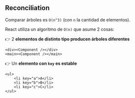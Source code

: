 ## Reconciliation

Comparar árboles es `O(n^3)` (con `n` la cantidad de elementos).

React utiliza un algoritmo de `O(n)` que asume 2 cosas:

👉 2 **elementos de distinto tipo producen árboles diferentes**

```tsx
<div><Component /></div>
<main><Component /></main>
```

👉 Un **elemento con `key` es estable**

```tsx
<ul>
	<li key="a">A</li>
	<li key="b">B</li>
	<li key="c">C</li>
</ul>
```
